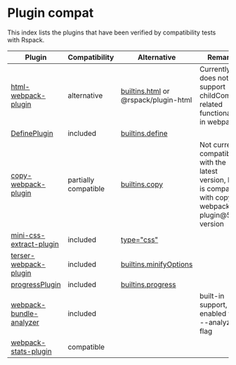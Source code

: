 # Plugin compat

This index lists the plugins that have been verified by compatibility tests with Rspack.

| Plugin                                                                           | Compatibility        | Alternative                                                           | Remarks                                                                                                |
| -------------------------------------------------------------------------------- | -------------------- | --------------------------------------------------------------------- | ------------------------------------------------------------------------------------------------------ |
| [html-webpack-plugin](https://www.npmjs.com/package/html-webpack-plugin)         | alternative          | [builtins.html](/config/builtins#builtinshtml) or @rspack/plugin-html | Currently does not support childCompiler related functionality in webpack                              |
| [DefinePlugin](https://webpack.js.org/plugins/define-plugin/)                    | included             | [builtins.define](/config/builtins#builtinsdefine)                    |                                                                                                        |
| [copy-webpack-plugin](https://www.npmjs.com/package/copy-webpack-plugin)         | partially compatible | [builtins.copy](/config/builtinscopy)                                 | Not currently compatible with the latest version, but is compatible with copy-webpack-plugin@5 version |
| [mini-css-extract-plugin](https://www.npmjs.com/package/mini-css-extract-plugin) | included             | [type="css"](/guide/language-support#css)                             |                                                                                                        |
| [terser-webpack-plugin](https://www.npmjs.com/package/terser-webpack-plugin)     | included             | [builtins.minifyOptions](/config/builtins#builtinsminifyoptions)      |                                                                                                        |
| [progressPlugin](https://webpack.js.org/plugins/progress-plugin/)                | included             | [builtins.progress](/config/builtins#builtinsprogress)                |                                                                                                        |
| [webpack-bundle-analyzer](https://www.npmjs.com/package/webpack-bundle-analyzer) | included             |                                                                       | built-in support, enabled with --analyze flag                                                          |
| [webpack-stats-plugin](https://www.npmjs.com/package/webpack-stats-plugin)       | compatible           |                                                                       |                                                                                                        |
